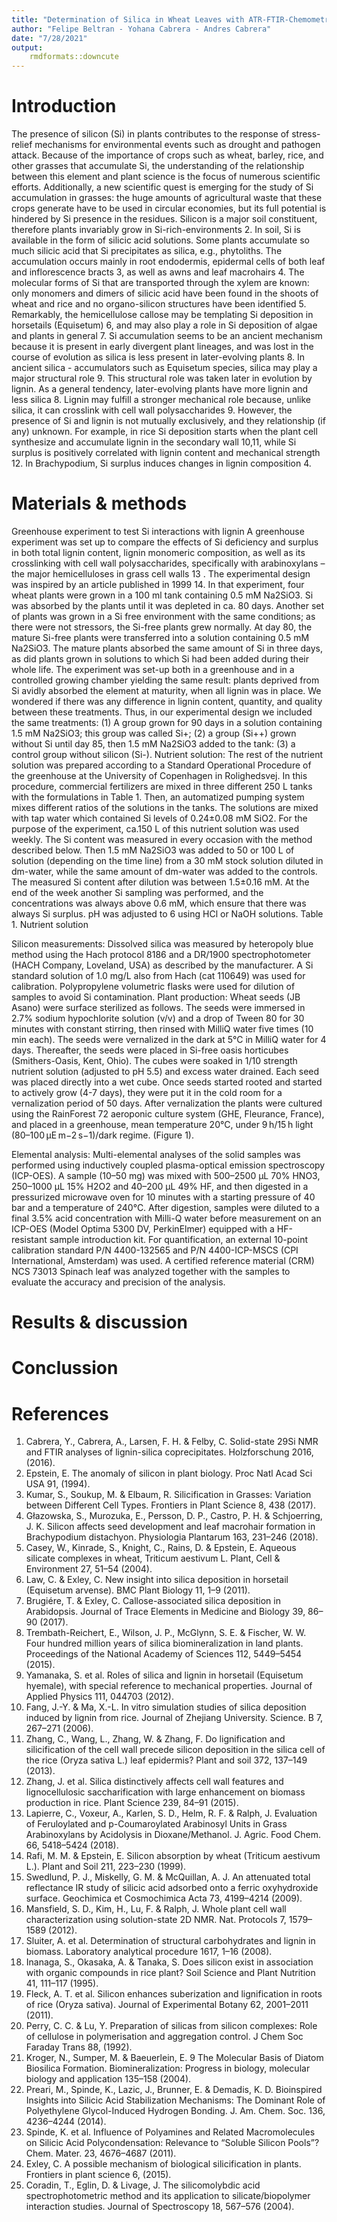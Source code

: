 ```yaml
---
title: "Determination of Silica in Wheat Leaves with ATR-FTIR-Chemometry"
author: "Felipe Beltran - Yohana Cabrera - Andres Cabrera"
date: "7/28/2021"
output:
    rmdformats::downcute
---
```

# Introduction
The presence of silicon (Si) in plants contributes to the response of stress-relief mechanisms for environmental events such as drought and pathogen attack. Because of the importance of crops such as wheat, barley, rice, and other grasses that accumulate Si, the understanding of the relationship between this element and plant science is the focus of numerous scientific efforts. Additionally, a new scientific quest is emerging for the study of Si accumulation in grasses: the huge amounts of agricultural waste that these crops generate have to be used in circular economies, but its full potential is hindered by Si presence in the residues. 
Silicon is a major soil constituent, therefore plants invariably grow in Si-rich-environments 2. In soil, Si is available in the form of silicic acid solutions. Some plants accumulate so much silicic acid that Si precipitates as silica, e.g., phytoliths. The accumulation occurs mainly in root endodermis, epidermal cells of both leaf and inflorescence bracts 3, as well as awns and leaf macrohairs 4. 
The molecular forms of Si that are transported through the xylem are known: only monomers and dimers of silicic acid have been found in the shoots of wheat and rice and no organo-silicon structures have been identified 5. Remarkably, the hemicellulose callose may be templating Si deposition in horsetails (Equisetum) 6, and may also play a role in Si deposition of algae and plants in general 7. 
Si accumulation seems to be an ancient mechanism because it is present in early divergent plant lineages, and was lost in the course of evolution as silica is less present in later-evolving plants 8. In ancient silica - accumulators such as Equisetum species, silica may play a major structural role 9. This structural role was taken later in evolution by lignin. As a general tendency, later-evolving plants have more lignin and less silica 8. Lignin may fulfill a stronger mechanical role because, unlike silica, it can crosslink with cell wall polysaccharides 9. 
However, the presence of Si and lignin is not mutually exclusively, and they relationship (if any) unknown. For example, in rice Si deposition starts when the plant cell synthesize and accumulate lignin in the secondary wall 10,11, while Si surplus is positively correlated with lignin content and mechanical strength 12. In Brachypodium, Si surplus induces changes in lignin composition 4.


# Materials & methods

Greenhouse experiment to test Si interactions with lignin
A greenhouse experiment was set up to compare the effects of Si deficiency and surplus in both total lignin content, lignin monomeric composition, as well as its crosslinking with cell wall polysaccharides, specifically with arabinoxylans –the major hemicelluloses in grass cell walls 13 . 
The experimental design was inspired by an article published in 1999 14. In that experiment, four wheat plants were grown in a 100 ml tank containing 0.5 mM Na2SiO3. Si was absorbed by the plants until it was depleted in ca. 80 days. Another set of plants was grown in a Si free environment with the same conditions; as there were not stressors, the Si-free plants grew normally. At day 80, the mature Si-free plants were transferred into a solution containing 0.5 mM Na2SiO3. The mature plants absorbed the same amount of Si in three days, as did plants grown in solutions to which Si had been added during their whole life. The experiment was set-up both in a greenhouse and in a controlled growing chamber yielding the same result: plants deprived from Si avidly absorbed the element at maturity, when all lignin was in place. We wondered if there was any difference in lignin content, quantity, and quality between these treatments. Thus, in our experimental design we included the same treatments: (1) A group grown for 90 days in a solution containing 1.5 mM Na2SiO3; this group was called Si+; (2) a group (Si++)  grown without Si until day 85, then 1.5 mM Na2SiO3 added to the tank: (3) a control group without silicon (Si-). 
Nutrient solution: The rest of the nutrient solution was prepared according to a Standard Operational Procedure of the greenhouse at the University of Copenhagen in Rolighedsvej. In this procedure, commercial fertilizers are mixed in three different 250 L tanks with the formulations in Table 1. Then, an automatized pumping system mixes different ratios of the solutions in the tanks. The solutions are mixed with tap water which contained Si levels of 0.24±0.08 mM SiO2. For the purpose of the experiment, ca.150 L of this nutrient solution was used weekly. The Si content was measured in every occasion with the method described below. Then 1.5 mM Na2SiO3 was added to 50 or 100 L of solution (depending on the time line) from a 30 mM stock solution diluted in dm-water, while the same amount of dm-water was added to the controls. The measured Si content after dilution was between 1.5±0.16 mM. At the end of the week another Si sampling was performed, and the concentrations was always above 0.6 mM, which ensure that there was always Si surplus. 
pH was adjusted to 6 using HCl or NaOH solutions. 
Table 1. Nutrient solution
 
Silicon measurements: Dissolved silica was measured by heteropoly blue method using the Hach protocol 8186 and a DR/1900 spectrophotometer (HACH Company, Loveland, USA)  as described by the manufacturer. A Si standard solution of 1.0 mg/L also from Hach (cat 110649) was used for calibration. Polypropylene volumetric flasks were used for dilution of samples to avoid Si contamination. 
Plant production: Wheat seeds (JB Asano) were surface sterilized as follows. The seeds were immersed in 2.7% sodium hypochlorite solution (v/v) and a drop of Tween 80 for 30 minutes with constant stirring, then rinsed with MilliQ water five times (10 min each). The seeds were vernalized in the dark at 5°C in MilliQ water for 4 days. Thereafter, the seeds were placed in Si-free oasis horticubes (Smithers-Oasis, Kent, Ohio). The cubes were soaked in 1/10 strength nutrient solution (adjusted to pH 5.5) and excess water drained. Each seed was placed directly into a wet cube. Once seeds started rooted and started to actively grow (4-7 days), they were put it in the cold room for a vernalization period of 50 days.
After vernalization the plants were cultured using the RainForest 72 aeroponic culture system (GHE, Fleurance, France), and placed in a greenhouse, mean temperature 20°C, under 9 h/15 h light (80–100 μE m−2 s−1)/dark regime. (Figure 1).

Elemental analysis: Multi-elemental analyses of the solid samples was performed using inductively coupled plasma-optical emission spectroscopy (ICP-OES). A sample (10–50 mg) was mixed with 500–2500 μL 70% HNO3, 250–1000 μL 15% H2O2 and 40–200 μL 49% HF, and then digested in a pressurized microwave oven for 10 minutes with a starting pressure of 40 bar and a temperature of 240°C. After digestion, samples were diluted to a final 3.5% acid concentration with Milli-Q water before measurement on an ICP-OES (Model Optima 5300 DV, PerkinElmer) equipped with a HF-resistant sample introduction kit. For quantification, an external 10-point calibration standard P/N 4400-132565 and P/N 4400-ICP-MSCS (CPI International, Amsterdam) was used. A certified reference material (CRM) NCS 73013 Spinach leaf was analyzed together with the samples to evaluate the accuracy and precision of the analysis.

# Results & discussion


# Conclussion


# References

1.	Cabrera, Y., Cabrera, A., Larsen, F. H. & Felby, C. Solid-state 29Si NMR and FTIR analyses of lignin-silica coprecipitates. Holzforschung 2016, (2016).
2.	Epstein, E. The anomaly of silicon in plant biology. Proc Natl Acad Sci USA 91, (1994).
3.	Kumar, S., Soukup, M. & Elbaum, R. Silicification in Grasses: Variation between Different Cell Types. Frontiers in Plant Science 8, 438 (2017).
4.	Głazowska, S., Murozuka, E., Persson, D. P., Castro, P. H. & Schjoerring, J. K. Silicon affects seed development and leaf macrohair formation in Brachypodium distachyon. Physiologia Plantarum 163, 231–246 (2018).
5.	Casey, W., Kinrade, S., Knight, C., Rains, D. & Epstein, E. Aqueous silicate complexes in wheat, Triticum aestivum L. Plant, Cell & Environment 27, 51–54 (2004).
6.	Law, C. & Exley, C. New insight into silica deposition in horsetail (Equisetum arvense). BMC Plant Biology 11, 1–9 (2011).
7.	Brugiére, T. & Exley, C. Callose-associated silica deposition in Arabidopsis. Journal of Trace Elements in Medicine and Biology 39, 86–90 (2017).
8.	Trembath-Reichert, E., Wilson, J. P., McGlynn, S. E. & Fischer, W. W. Four hundred million years of silica biomineralization in land plants. Proceedings of the National Academy of Sciences 112, 5449–5454 (2015).
9.	Yamanaka, S. et al. Roles of silica and lignin in horsetail (Equisetum hyemale), with special reference to mechanical properties. Journal of Applied Physics 111, 044703 (2012).
10.	Fang, J.-Y. & Ma, X.-L. In vitro simulation studies of silica deposition induced by lignin from rice. Journal of Zhejiang University. Science. B 7, 267–271 (2006).
11.	Zhang, C., Wang, L., Zhang, W. & Zhang, F. Do lignification and silicification of the cell wall precede silicon deposition in the silica cell of the rice (Oryza sativa L.) leaf epidermis? Plant and soil 372, 137–149 (2013).
12.	Zhang, J. et al. Silica distinctively affects cell wall features and lignocellulosic saccharification with large enhancement on biomass production in rice. Plant Science 239, 84–91 (2015).
13.	Lapierre, C., Voxeur, A., Karlen, S. D., Helm, R. F. & Ralph, J. Evaluation of Feruloylated and p-Coumaroylated Arabinosyl Units in Grass Arabinoxylans by Acidolysis in Dioxane/Methanol. J. Agric. Food Chem. 66, 5418–5424 (2018).
14.	Rafi, M. M. & Epstein, E. Silicon absorption by wheat (Triticum aestivum L.). Plant and Soil 211, 223–230 (1999).
15.	Swedlund, P. J., Miskelly, G. M. & McQuillan, A. J. An attenuated total reflectance IR study of silicic acid adsorbed onto a ferric oxyhydroxide surface. Geochimica et Cosmochimica Acta 73, 4199–4214 (2009).
16.	Mansfield, S. D., Kim, H., Lu, F. & Ralph, J. Whole plant cell wall characterization using solution-state 2D NMR. Nat. Protocols 7, 1579–1589 (2012).
17.	Sluiter, A. et al. Determination of structural carbohydrates and lignin in biomass. Laboratory analytical procedure 1617, 1–16 (2008).
18.	Inanaga, S., Okasaka, A. & Tanaka, S. Does silicon exist in association with organic compounds in rice plant? Soil Science and Plant Nutrition 41, 111–117 (1995).
19.	Fleck, A. T. et al. Silicon enhances suberization and lignification in roots of rice (Oryza sativa). Journal of Experimental Botany 62, 2001–2011 (2011).
20.	Perry, C. C. & Lu, Y. Preparation of silicas from silicon complexes: Role of cellulose in polymerisation and aggregation control. J Chem Soc Faraday Trans 88, (1992).
21.	Kroger, N., Sumper, M. & Baeuerlein, E. 9 The Molecular Basis of Diatom Biosilica Formation. Biomineralization: Progress in biology, molecular biology and application 135–158 (2004).
22.	Preari, M., Spinde, K., Lazic, J., Brunner, E. & Demadis, K. D. Bioinspired Insights into Silicic Acid Stabilization Mechanisms: The Dominant Role of Polyethylene Glycol-Induced Hydrogen Bonding. J. Am. Chem. Soc. 136, 4236–4244 (2014).
23.	Spinde, K. et al. Influence of Polyamines and Related Macromolecules on Silicic Acid Polycondensation: Relevance to “Soluble Silicon Pools”? Chem. Mater. 23, 4676–4687 (2011).
24.	Exley, C. A possible mechanism of biological silicification in plants. Frontiers in plant science 6, (2015).
25.	Coradin, T., Eglin, D. & Livage, J. The silicomolybdic acid spectrophotometric method and its application to silicate/biopolymer interaction studies. Journal of Spectroscopy 18, 567–576 (2004).

